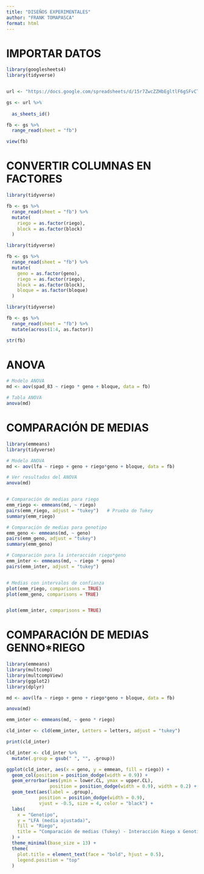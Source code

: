```yaml
---
title: "DISEÑOS EXPERIMENTALES"
author: "FRANK TOMAPASCA"
format: html
---
```




# IMPORTAR DATOS

```r
library(googlesheets4)
library(tidyverse)


url <- "https://docs.google.com/spreadsheets/d/15r7ZwcZZHbEgltlF6gSFvCTFA-CFzVBWwg3mFlRyKPs/edit?gid=172957346#gid=172957346"

gs <- url %>% 
  
  as_sheets_id()

fb <- gs %>%
  range_read(sheet = "fb")

view(fb)
```


# CONVERTIR COLUMNAS EN FACTORES

```r
library(tidyverse)

fb <- gs %>%
  range_read(sheet = "fb") %>%
  mutate(
    riego = as.factor(riego),
    block = as.factor(block)
  )

```



```r
library(tidyverse)

fb <- gs %>%
  range_read(sheet = "fb") %>%
  mutate(
    geno = as.factor(geno),
    riego = as.factor(riego),
    block = as.factor(block),
    bloque = as.factor(bloque)
  )

```



```r
library(tidyverse)

fb <- gs %>% 
  range_read(sheet = "fb") %>% 
  mutate(across(1:4, as.factor))

str(fb)

```

# ANOVA

```r
# Modelo ANOVA
md <- aov(spad_83 ~ riego * geno + bloque, data = fb)

# Tabla ANOVA
anova(md)

```


# COMPARACIÓN DE MEDIAS

```r
library(emmeans)
library(tidyverse)

# Modelo ANOVA
md <- aov(lfa ~ riego + geno + riego*geno + bloque, data = fb)

# Ver resultados del ANOVA
anova(md)


# Comparación de medias para riego
emm_riego <- emmeans(md, ~ riego)
pairs(emm_riego, adjust = "tukey")   # Prueba de Tukey
summary(emm_riego)

# Comparación de medias para genotipo
emm_geno <- emmeans(md, ~ geno)
pairs(emm_geno, adjust = "tukey")
summary(emm_geno)

# Comparación para la interacción riego*geno
emm_inter <- emmeans(md, ~ riego * geno)
pairs(emm_inter, adjust = "tukey")


# Medias con intervalos de confianza
plot(emm_riego, comparisons = TRUE)
plot(emm_geno, comparisons = TRUE)


plot(emm_inter, comparisons = TRUE)

```







# COMPARACIÓN DE MEDIAS GENNO*RIEGO
```r

library(emmeans)
library(multcomp)
library(multcompView)
library(ggplot2)
library(dplyr)

md <- aov(lfa ~ riego + geno + riego*geno + bloque, data = fb)

anova(md)

emm_inter <- emmeans(md, ~ geno * riego)

cld_inter <- cld(emm_inter, Letters = letters, adjust = "tukey")

print(cld_inter)

cld_inter <- cld_inter %>%
  mutate(.group = gsub(" ", "", .group))

ggplot(cld_inter, aes(x = geno, y = emmean, fill = riego)) +
  geom_col(position = position_dodge(width = 0.9)) +
  geom_errorbar(aes(ymin = lower.CL, ymax = upper.CL),
                position = position_dodge(width = 0.9), width = 0.2) +
  geom_text(aes(label = .group),
            position = position_dodge(width = 0.9),
            vjust = -0.5, size = 4, color = "black") +
  labs(
    x = "Genotipo",
    y = "LFA (media ajustada)",
    fill = "Riego",
    title = "Comparación de medias (Tukey) - Interacción Riego x Genotipo"
  ) +
  theme_minimal(base_size = 13) +
  theme(
    plot.title = element_text(face = "bold", hjust = 0.5),
    legend.position = "top"
  )

  
```















